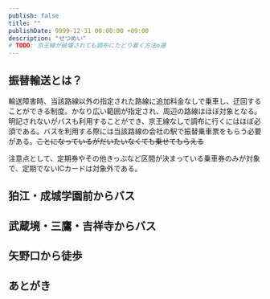 ```yaml
---
publish: false
title: ""
publishDate: 9999-12-31 00:00:00 +09:00
description: "せつめい"
# TODO: 京王線が破壊されても調布にたどり着く方法n選
---
```


## 振替輸送とは？

輸送障害時、当該路線以外の指定された路線に追加料金なしで乗車し、迂回することができる制度。かなり広い範囲が指定され、周辺の路線はほぼ対象となる。明記されないがバスも利用することができ、京王線なしで調布に行くにはほぼ必須である。バスを利用する際には当該路線の会社の駅で振替乗車票をもらう必要がある。~~ことになっているがだいたいなくても乗せてもらえる~~

注意点として、定期券やその他きっぷなど区間が決まっている乗車券のみが対象で、定期でないICカードは対象外である。

<OGPCard url="https://www.keio.co.jp/train/other/transfer_transportation/index.html" />

## 狛江・成城学園前からバス

## 武蔵境・三鷹・吉祥寺からバス

## 矢野口から徒歩

## あとがき



